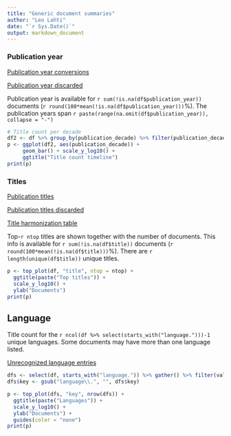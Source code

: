 ```yaml
---
title: "Generic document summaries"
author: "Leo Lahti"
date: "`r Sys.Date()`"
output: markdown_document
---
```



### Publication year

[Publication year conversions](output.tables/publication_year_conversion_nontrivial.csv)

[Publication year discarded](output.tables/publication_year_discarded.csv)

Publication year is available for `r sum(!is.na(df$publication_year))` documents (`r round(100*mean(!is.na(df$publication_year)))`%). The publication years span `r paste(range(na.omit(df$publication_year)), collapse = "-")`

```r
# Title count per decade
df2 <- df %>% group_by(publication_decade) %>% filter(publication_decade < 2010) 
p <- ggplot(df2, aes(publication_decade)) +
     geom_bar() + scale_y_log10() +
     ggtitle("Title count timeline")
print(p)
```


### Titles

[Publication titles](output.tables/title_accepted.csv)

[Publication titles discarded](output.tables/title_discarded.csv)

[Title harmonization table](output.tables/title_conversion_nontrivial.csv)

Top-`r ntop` titles are shown together with the number of documents. This info is available for `r sum(!is.na(df$title))` documents (`r round(100*mean(!is.na(df$title)))`%). There are `r length(unique(df$title))` unique titles.

```r
p <- top_plot(df, "title", ntop = ntop) +
  ggtitle(paste("Top titles")) +
  scale_y_log10() +
  ylab("Documents")
print(p)
```

## Language

Title count for the `r ncol(df %>% select(starts_with("language.")))-1` unique languages. Some documents may have more than one language listed.

[Unrecognized language entries](output.tables/language_unidentified.csv)  

```r
dfs <- select(df, starts_with("language.")) %>% gather() %>% filter(value) %>% group_by(key) #%>% tally() %>% arrange(n)
dfs$key <- gsub("language\\.", "", dfs$key)

p <- top_plot(dfs, "key", nrow(dfs)) +
  ggtitle(paste("Languages")) +
  scale_y_log10() +
  ylab("Documents") +
  guides(color = "none")
print(p)
```

